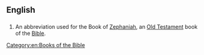 ==English==

==={{abbreviation}}===
{{en-abbr}}

# {{biblical}} An abbreviation used for the Book of [[Zephaniah]], an [[Old Testament]] book of the [[Bible]]. 

[[Category:en:Books of the Bible]]